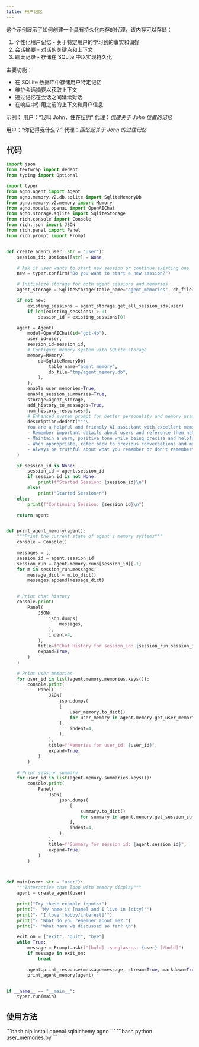 ```yaml
---
title: 用户记忆
---
```


这个示例展示了如何创建一个具有持久化内存的代理，该内存可以存储：
1. 个性化用户记忆 - 关于特定用户的学习到的事实和偏好
2. 会话摘要 - 对话的关键点和上下文
3. 聊天记录 - 存储在 SQLite 中以实现持久化

主要功能：
- 在 SQLite 数据库中存储用户特定记忆
- 维护会话摘要以获取上下文
- 通过记忆在会话之间延续对话
- 在响应中引用之前的上下文和用户信息

示例：
用户：“我叫 John，住在纽约”
代理：*创建关于 John 位置的记忆*

用户：“你记得我什么？”
代理：*回忆起关于 John 的过往记忆*

## 代码

```python user_memories.py
import json
from textwrap import dedent
from typing import Optional

import typer
from agno.agent import Agent
from agno.memory.v2.db.sqlite import SqliteMemoryDb
from agno.memory.v2.memory import Memory
from agno.models.openai import OpenAIChat
from agno.storage.sqlite import SqliteStorage
from rich.console import Console
from rich.json import JSON
from rich.panel import Panel
from rich.prompt import Prompt


def create_agent(user: str = "user"):
    session_id: Optional[str] = None

    # Ask if user wants to start new session or continue existing one
    new = typer.confirm("Do you want to start a new session?")

    # Initialize storage for both agent sessions and memories
    agent_storage = SqliteStorage(table_name="agent_memories", db_file="tmp/agents.db")

    if not new:
        existing_sessions = agent_storage.get_all_session_ids(user)
        if len(existing_sessions) > 0:
            session_id = existing_sessions[0]

    agent = Agent(
        model=OpenAIChat(id="gpt-4o"),
        user_id=user,
        session_id=session_id,
        # Configure memory system with SQLite storage
        memory=Memory(
            db=SqliteMemoryDb(
                table_name="agent_memory",
                db_file="tmp/agent_memory.db",
            ),
        ),
        enable_user_memories=True,
        enable_session_summaries=True,
        storage=agent_storage,
        add_history_to_messages=True,
        num_history_responses=3,
        # Enhanced system prompt for better personality and memory usage
        description=dedent("""\
        You are a helpful and friendly AI assistant with excellent memory.
        - Remember important details about users and reference them naturally
        - Maintain a warm, positive tone while being precise and helpful
        - When appropriate, refer back to previous conversations and memories
        - Always be truthful about what you remember or don't remember"""),
    )

    if session_id is None:
        session_id = agent.session_id
        if session_id is not None:
            print(f"Started Session: {session_id}\n")
        else:
            print("Started Session\n")
    else:
        print(f"Continuing Session: {session_id}\n")

    return agent


def print_agent_memory(agent):
    """Print the current state of agent's memory systems"""
    console = Console()

    messages = []
    session_id = agent.session_id
    session_run = agent.memory.runs[session_id][-1]
    for m in session_run.messages:
        message_dict = m.to_dict()
        messages.append(message_dict)


    # Print chat history
    console.print(
        Panel(
            JSON(
                json.dumps(
                    messages,
                ),
                indent=4,
            ),
            title=f"Chat History for session_id: {session_run.session_id}",
            expand=True,
        )
    )

    # Print user memories
    for user_id in list(agent.memory.memories.keys()):
        console.print(
            Panel(
                JSON(
                    json.dumps(
                    [
                        user_memory.to_dict()
                        for user_memory in agent.memory.get_user_memories(user_id=user_id)
                    ],
                        indent=4,
                    ),
                ),
                title=f"Memories for user_id: {user_id}",
                expand=True,
            )
        )

    # Print session summary
    for user_id in list(agent.memory.summaries.keys()):
        console.print(
            Panel(
                JSON(
                    json.dumps(
                        [
                            summary.to_dict()
                            for summary in agent.memory.get_session_summaries(user_id=user_id)
                        ],
                        indent=4,
                    ),
                ),
                title=f"Summary for session_id: {agent.session_id}",
                expand=True,
            )
        )



def main(user: str = "user"):
    """Interactive chat loop with memory display"""
    agent = create_agent(user)

    print("Try these example inputs:")
    print("- 'My name is [name] and I live in [city]'")
    print("- 'I love [hobby/interest]'")
    print("- 'What do you remember about me?'")
    print("- 'What have we discussed so far?'\n")

    exit_on = ["exit", "quit", "bye"]
    while True:
        message = Prompt.ask(f"[bold] :sunglasses: {user} [/bold]")
        if message in exit_on:
            break

        agent.print_response(message=message, stream=True, markdown=True)
        print_agent_memory(agent)


if __name__ == "__main__":
    typer.run(main)

```

## 使用方法

<Steps>
  <Snippet file="create-venv-step.mdx" />

  <Step title="安装库">
    ```bash
    pip install openai sqlalchemy agno
    ```
  </Step>

  <Step title="运行代理">
    ```bash
    python user_memories.py
    ```
  </Step>

</Steps>